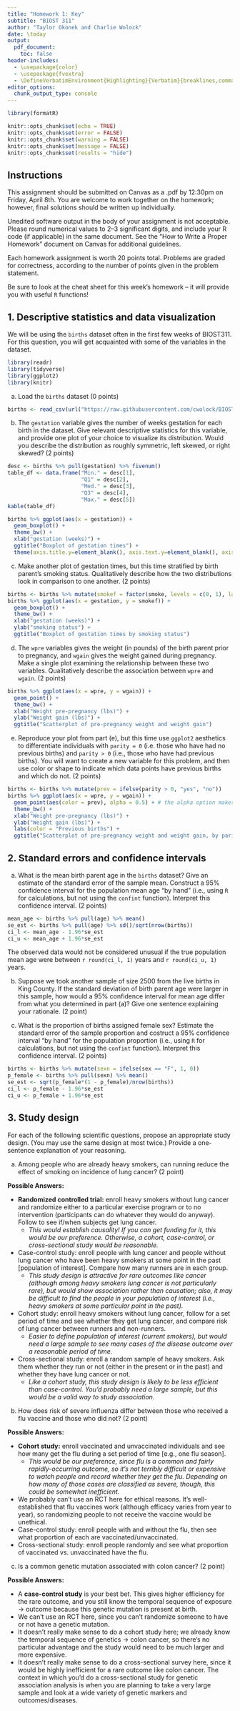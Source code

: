 ```yaml
---
title: "Homework 1: Key"
subtitle: "BIOST 311"
author: "Taylor Okonek and Charlie Wolock"
date: \today
output: 
  pdf_document:
    toc: false
header-includes:
  - \usepackage{color}
  - \usepackage{fvextra}
  - \DefineVerbatimEnvironment{Highlighting}{Verbatim}{breaklines,commandchars=\\\{\}}
editor_options: 
  chunk_output_type: console
---
```


```r
library(formatR)

knitr::opts_chunk$set(echo = TRUE)
knitr::opts_chunk$set(error = FALSE)
knitr::opts_chunk$set(warning = FALSE)
knitr::opts_chunk$set(message = FALSE)
knitr::opts_chunk$set(results = "hide")
```


## Instructions

This assignment should be submitted on Canvas as a .pdf by 12:30pm on Friday, April 8th. You are welcome to work together on the homework; however, final solutions should be written up individually. 

Unedited software output in the body of your assignment is not acceptable. Please round numerical values to 2--3 significant digits, and include your R code (if applicable) in the same document. See the "How to Write a Proper Homework" document on Canvas for additional guidelines.  

Each homework assignment is worth 20 points total. Problems are graded for correctness, according to the number of points given in the problem statement. 

Be sure to look at the cheat sheet for this week's homework -- it will provide you with useful `R` functions!

## 1. Descriptive statistics and data visualization

We will be using the `births` dataset often in the first few weeks of BIOST311. For this question, you will get acquainted with some of the variables in the dataset. 


```r
library(readr)
library(tidyverse)
library(ggplot2)
library(knitr)
```

a. Load the `births` dataset (0 points)

```r
births <- read_csv(url("https://raw.githubusercontent.com/cwolock/BIOST311/main/Datasets/births.csv"))
```

b. The `gestation` variable gives the number of weeks gestation for each birth in the dataset. Give relevant descriptive statistics for this variable, and provide one plot of your choice to visualize its distribution. Would you describe the distribution as roughly symmetric, left skewed, or right skewed? (2 points)

\textcolor{blue}{Descriptive statistics for the gestation times (in weeks) are given in the table below. We chose a standard five number summary (using the `fivenum` function in `R`), which includes minimum, first quartile, median, third quartile, and maximum. Another reasonable option for a continuous variable like `gestation` would be a mean and standard deviation.}

```r
desc <- births %>% pull(gestation) %>% fivenum()
table_df <- data.frame("Min." = desc[1],
                       "Q1" = desc[2],
                       "Med." = desc[3],
                       "Q3" = desc[4],
                       "Max." = desc[5])
kable(table_df)
```

\textcolor{blue}{We also include a boxplot of the gestation times. A histogram would be another reasonable choice.}

```r
births %>% ggplot(aes(x = gestation)) + 
  geom_boxplot() + 
  theme_bw() + 
  xlab("gestation (weeks)") + 
  ggtitle("Boxplot of gestation times") + 
  theme(axis.title.y=element_blank(), axis.text.y=element_blank(), axis.ticks.y=element_blank())
```

c. Make another plot of gestation times, but this time stratified by birth parent's smoking status. Qualitatively describe how the two distributions look in comparison to one another. (2 points)

\textcolor{blue}{The figure below is a boxplot of gestation times stratified by smoking status. For looking at quantitative variables stratified by group, side-by-side boxplots are generally the cleanest option. Interlaced or overlapping histograms could work, but are generally a bit more difficult to analyze visually.}

```r
births <- births %>% mutate(smokef = factor(smoke, levels = c(0, 1), labels = c("No", "Yes")))
births %>% ggplot(aes(x = gestation, y = smokef)) + 
  geom_boxplot() + 
  theme_bw() + 
  xlab("gestation (weeks)") + 
  ylab("smoking status") + 
  ggtitle("Boxplot of gestation times by smoking status")
```

\textcolor{blue}{Overall, the distributions of gestation times for people who smoke vs. those who do not look quite similar. The distribution for those who smoke is a bit more left-skewed, with a lower first quartile. The centers of each distribution are nearly identical, as are the ranges.}

d. The `wpre` variables gives the weight (in pounds) of the birth parent prior to pregnancy, and `wgain` gives the weight gained during pregnancy. Make a single plot examining the relationship between these two variables. Qualitatively describe the association between `wpre` and `wgain`. (2 points)

```r
births %>% ggplot(aes(x = wpre, y = wgain)) + 
  geom_point() + 
  theme_bw() + 
  xlab("Weight pre-pregnancy (lbs)") + 
  ylab("Weight gain (lbs)") + 
  ggtitle("Scatterplot of pre-pregnancy weight and weight gain")
```

\textcolor{blue}{These does not seem to be a strong association between pre-pregnancy weight and weight gain. There is no clear trend in the data points. Qualitatively, we have little evidence of a relationship.}

e. Reproduce your plot from part (e), but this time use `ggplot2` aesthetics to differentiate individuals with `parity = 0` (i.e. those who have had no previous births) and `parity > 0` (i.e., those who have had previous births). You will want to create a new variable for this problem, and then use color or shape to indicate which data points have previous births and which do not. (2 points)

```r
births <- births %>% mutate(prev = ifelse(parity > 0, "yes", "no"))
births %>% ggplot(aes(x = wpre, y = wgain)) + 
  geom_point(aes(color = prev), alpha = 0.5) + # the alpha option makes the points slightly transparent
  theme_bw() + 
  xlab("Weight pre-pregnancy (lbs)") + 
  ylab("Weight gain (lbs)") + 
  labs(color = "Previous births") + 
  ggtitle("Scatterplot of pre-pregnancy weight and weight gain, by parity")
```

\newpage

## 2. Standard errors and confidence intervals

a. What is the mean birth parent age in the `births` dataset? Give an estimate of the standard error of the sample mean. Construct a 95\% confidence interval for the population mean age "by hand" (i.e., using `R` for calculations, but not using the `confint` function). Interpret this confidence interval. (2 points)

```r
mean_age <- births %>% pull(age) %>% mean()
se_est <- births %>% pull(age) %>% sd()/sqrt(nrow(births))
ci_l <- mean_age - 1.96*se_est
ci_u <- mean_age + 1.96*se_est
```

\textcolor{blue}{The mean birth parent age is `r round(mean_age, 1)` years. The standard error of the sample mean is $\sqrt{\sigma^2/n}$, where $\sigma^2$ is the variance of birth parent age in the population. We can estimate this using the sample variance, yielding a standard error estimate of `r round(se_est, 2)`. The form of a 95\% confidence interval is est $\pm 1.96\times$SE. If we plug in our sample mean and standard error estimate, we get a confidence interval of  (`r round(ci_l, 1)`, `r round(ci_u, 1)`).} The observed data would not be considered unusual if the true population mean age were between `r round(ci_l, 1)` years and `r round(ci_u, 1)` years. 

b. Suppose we took another sample of size 2500 from the live births in King County. If the standard deviation of birth parent age were larger in this sample, how would a 95\% confidence interval for mean age differ from what you determined in part (a)? Give one sentence explaining your rationale. (2 point)

\textcolor{blue}{The confidence interval from the new sample would be wider. The width of the confidence interval is determined by (1) the confidence level, which has not changed; (2) the sample size, which has not changed; and (3) the sample standard deviation, is larger in the new sample. A larger sample standard deviation leads to a larger standard error estimate, and a correspondigly wider confidence interval.}

c. What is the proportion of births assigned female sex? Estimate the standard error of the sample proportion and costruct a 95\% confidence interval "by hand" for the population proportion (i.e., using `R` for calculations, but not using the `confint` function). Interpret this confidence interval. (2 points)

```r
births <- births %>% mutate(sexn = ifelse(sex == "F", 1, 0))
p_female <- births %>% pull(sexn) %>% mean()
se_est <- sqrt(p_female*(1 - p_female)/nrow(births))
ci_l <- p_female - 1.96*se_est
ci_u <- p_female + 1.96*se_est
```

\textcolor{blue}{The proportion of births assigned female sex in this sample is `r round(p_female, 2)`. The standard error of a sample proportion is $\sqrt{p(1-p)/n}$, where $p$ is the true population proportion. We can estimate this using our sample proportion, yielding a standard error estimate of `r round(se_est, 2)`. The corresponding 95\% confidence interval is (`r round(ci_l, 2)`, `r round(ci_u, 2)`). The observed data would not be considered unusual if the true proportion assigned female sex were between `r round(ci_l, 2)` and `r round(ci_u, 2)`.}

\newpage

## 3. Study design

For each of the following scientific questions, propose an appropriate study design. (You may use the same design at most twice.) Provide a one-sentence explanation of your reasoning. 

a. Among people who are already heavy smokers, can running reduce the effect of smoking on incidence of lung cancer? (2 point)

\color{blue} **Possible Answers:**

- **Randomized controlled trial:** enroll heavy smokers without lung cancer and randomize either to a particular exercise program or to no intervention (participants can do whatever they would do anyway). Follow to see if/when subjects get lung cancer. 
    - *This would establish causality! If you can get funding for it, this would be our preference. Otherwise, a cohort, case-control, or cross-sectional study would be reasonable.*
- Case-control study: enroll people with lung cancer and people without lung cancer who have been heavy smokers at some point in the past [population of interest]. Compare how many runners are in each group. 
    - *This study design is attractive for rare outcomes like cancer (although among heavy smokers lung cancer is not particularly rare), but would show association rather than causation; also, it may be difficult to find the people in your population of interest (i.e., heavy smokers at some particular point in the past).* 
- Cohort study: enroll heavy smokers without lung cancer, follow for a set period of time and see whether they get lung cancer, and compare risk of lung cancer between runners and non-runners.
    - *Easier to define population of interest (current smokers), but would need a large sample to see many cases of the disease outcome over a reasonable period of time.*
- Cross-sectional study: enroll a random sample of heavy smokers. Ask them whether they run or not (either in the present or in the past) and whether they have lung cancer or not. 
    - *Like a cohort study, this study design is likely to be less efficient than case-control. You'd probably need a large sample, but this would be a valid way to study association.* 

\color{black}

b.	How does risk of severe influenza differ between those who received a flu vaccine and those who did not? (2 point)

\color{blue} **Possible Answers:**

- **Cohort study:** enroll vaccinated and unvaccinated individuals and see how many get the flu during a set period of time [e.g., one flu season]. 
    - *This would be our preference, since flu is a common and fairly rapidly-occurring outcome, so it's not terribly difficult or expensive to watch people and record whether they get the flu. Depending on how many of those cases are classified as severe, though, this could be somewhat inefficient.* 
- We probably can't use an RCT here for ethical reasons. It's well-established that flu vaccines work (although efficacy varies from year to year), so randomizing people to not receive the vaccine would be unethical. 
- Case-control study: enroll people with and without the flu, then see what proportion of each are vaccinated/unvaccinated.
- Cross-sectional study: enroll people randomly and see what proportion of vaccinated vs. unvaccinated have the flu. 

\color{black}

c. Is a common genetic mutation associated with colon cancer? (2 point)

\color{blue} **Possible Answers:**

- A **case-control study** is your best bet. This gives higher efficiency for the rare outcome, and you still know the temporal sequence of exposure $\rightarrow$ outcome because this genetic mutation is present at birth. 
- We can't use an RCT here, since you can't randomize someone to have or not have a genetic mutation. 
- It doesn't really make sense to do a cohort study here; we already know the temporal sequence of genetics $\rightarrow$ colon cancer, so there's no particular advantage and the study would need to be much larger and more expensive.  
- It doesn't really make sense to do a cross-sectional survey here, since it would be highly inefficient for a rare outcome like colon cancer. The context in which you'd do a cross-sectional study for genetic association analysis is when you are planning to take a very large sample and look at a wide variety of genetic markers and outcomes/diseases.  

\color{black}